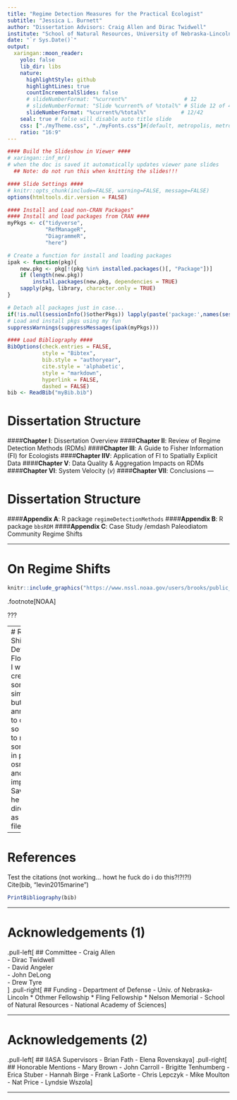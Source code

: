 ```yaml
---
title: "Regime Detection Measures for the Practical Ecologist"
subtitle: "Jessica L. Burnett"
author: "Dissertation Advisors: Craig Allen and Dirac Twidwell"
institute: "School of Natural Resources, University of Nebraska-Lincoln"
date: "`r Sys.Date()`"
output:
  xaringan::moon_reader:
    yolo: false
    lib_dir: libs
    nature:
      highlightStyle: github
      highlightLines: true
      countIncrementalSlides: false
      # slideNumberFormat: "%current%"                  # 12
      # slideNumberFormat: "Slide %current% of %total%" # Slide 12 of 42
      slideNumberFormat: "%current%/%total%"           # 12/42 
    seal: true # false will disable auto title slide 
    css: ["./myTheme.css", "./myFonts.css"]#[default, metropolis, metropolis-fonts]
    ratio: "16:9"
---
```

```r
#### Build the Slideshow in Viewer ####
# xaringan::inf_mr()
# when the doc is saved it automatically updates viewer pane slides
  ## Note: do not run this when knitting the slides!!!

#### Slide Settings ####
# knitr::opts_chunk(include=FALSE, warning=FALSE, message=FALSE)
options(htmltools.dir.version = FALSE)

#### Install and Load non-CRAN Packages"
#### Install and load packages from CRAN ####
myPkgs <- c("tidyverse", 
            "RefManageR", 
            "DiagrammeR", 
            "here")

# Create a function for install and loading packages
ipak <- function(pkg){
    new.pkg <- pkg[!(pkg %in% installed.packages()[, "Package"])]
    if (length(new.pkg)) 
        install.packages(new.pkg, dependencies = TRUE)
    sapply(pkg, library, character.only = TRUE)
}

# Detach all packages just in case...
if(!is.null(sessionInfo()$otherPkgs)) lapply(paste('package:',names(sessionInfo()$otherPkgs),sep=""),detach,character.only=TRUE,unload=TRUE)
# Load and install pkgs using my fun
suppressWarnings(suppressMessages(ipak(myPkgs)))

#### Load Bibliography ####
BibOptions(check.entries = FALSE, 
           style = "Bibtex",
           bib.style = "authoryear", 
           cite.style = 'alphabetic', 
           style = "markdown",
           hyperlink = FALSE, 
           dashed = FALSE)
bib <- ReadBib("myBib.bib")
```

# Dissertation Structure
####**Chapter I**:    Dissertation Overview
####**Chapter II**:    Review of Regime Detection Methods (RDMs)
####**Chapter III**:   A Guide to Fisher Information (FI) for Ecologists
####**Chapter IIV**:   Application of FI to Spatially Explicit Data
####**Chapter V**:     Data Quality & Aggregation Impacts on RDMs 
####**Chapter VI**:    System Velocity ($v$)
####**Chapter VII**:    Conclusions
---

# Dissertation Structure
####**Appendix A**: R package `regimeDetectionMethods`
####**Appendix B**: R package `bbsRDM`
####**Appendix C**: Case Study /emdash Paleodiatom Community Regime Shifts 

---

# On Regime Shifts
```r
knitr::include_graphics("https://www.nssl.noaa.gov/users/brooks/public_html/tw8589.gif")
```
.footnote[NOAA]

???

<!-- A **large**, persistent change in a system -->
<!-- We can't predict tornados, why would one think we can predict undefined regime shifts?   -->

---
# Regime Shift Detection Flowchart
I want to create somethign similar, but its too annoying to code it so I need to make somethign in ppt or osmethign and import it. Save int he direotry as a hard file.
```r
knitr::include_graphics("https://www.ncbi.nlm.nih.gov/pmc/articles/PMC4247409/bin/rstb20130275-g3.jpg")
```
.footnote[Levin and Mollman 2015]

---

# References
Test the citations  (not working... howt he fuck do i do this?!?!?!)  
Cite(bib, "levin2015marine")

```r
PrintBibliography(bib)
```

---

# Acknowledgements (1)
.pull-left[
## Committee
  - Craig Allen  
  - Dirac Twidwell  
  - David Angeler  
  - John DeLong  
  - Drew Tyre  
]
.pull-right[
## Funding
- Department of Defense 
- Univ. of Nebraska-Lincoln
  * Othmer Fellowship
  * Fling Fellowship
  * Nelson Memorial
- School of Natural Resources
- National Academy of Sciences
]

---

# Acknowledgements (2)
.pull-left[
## IIASA Supervisors
  - Brian Fath
  - Elena Rovenskaya
]
.pull-right[
## Honorable Mentions
- Mary Brown
- John Carroll
- Brigitte Tenhumberg 
- Erica Stuber
- Hannah Birge
- Frank LaSorte
- Chris Lepczyk
- Mike Moulton
- Nat Price
- Lyndsie Wszola
]

---
